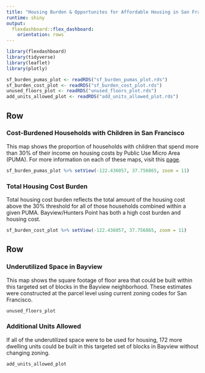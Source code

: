 ```yaml
---
title: "Housing Burden & Opportunites for Affordable Housing in San Francisco"
runtime: shiny
output: 
  flexdashboard::flex_dashboard:
    orientation: rows
---
```


```r
library(flexdashboard)
library(tidyverse)
library(leaflet)
library(plotly)

sf_burden_pumas_plot <- readRDS("sf_burden_pumas_plot.rds")
sf_burden_cost_plot <- readRDS("sf_burden_cost_plot.rds")
unused_floors_plot <- readRDS("unused_floors_plot.rds")
add_units_allowed_plot <- readRDS("add_units_allowed_plot.rds")

```


Row
-------------------------------------
    
### Cost-Burdened Households with Children in San Francisco

This map shows the proportion of households with children that spend more than 30% of their income on housing costs by Public Use Micro Area (PUMA).  For more information on each of these maps, visit this [page](https://francine-stephens.github.io/francinestephens.github.io/A6_landuse_SF.html).

```r
sf_burden_pumas_plot %>% setView(-122.436057, 37.756865, zoom = 11)

```
   

### Total Housing Cost Burden   

Total housing cost burden reflects the total amount of the housing cost above the 30% threshold for all of those households combined within a given PUMA. Bayview/Hunters Point has both a high cost burden and housing cost.

```r
sf_burden_cost_plot %>% setView(-122.436057, 37.756865, zoom = 11)

```


Row
-------------------------------------
   
### Underutilized Space in Bayview

This map shows the square footage of floor area that could be built within this targeted set of blocks in the Bayview neighborhood. These estimates were constructed at the parcel level using current zoning codes for San Francisco. 

```r
unused_floors_plot

```   
 
### Additional Units Allowed

If all of the underutilized space were to be used for housing, 172 more dwelling units could be built in this targeted set of blocks in Bayview without changing zoning.

```r
add_units_allowed_plot

```
